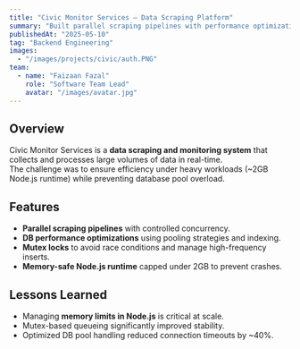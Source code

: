 ```yaml
---
title: "Civic Monitor Services – Data Scraping Platform"
summary: "Built parallel scraping pipelines with performance optimizations, DB pooling strategies, and memory management."
publishedAt: "2025-05-10"
tag: "Backend Engineering"
images:
  - "/images/projects/civic/auth.PNG"
team:
  - name: "Faizaan Fazal"
    role: "Software Team Lead"
    avatar: "/images/avatar.jpg"
---
```


## Overview

Civic Monitor Services is a **data scraping and monitoring system** that collects and processes large volumes of data in real-time.  
The challenge was to ensure efficiency under heavy workloads (~2GB Node.js runtime) while preventing database pool overload.

## Features

- **Parallel scraping pipelines** with controlled concurrency.  
- **DB performance optimizations** using pooling strategies and indexing.  
- **Mutex locks** to avoid race conditions and manage high-frequency inserts.  
- **Memory-safe Node.js runtime** capped under 2GB to prevent crashes.  

## Lessons Learned

- Managing **memory limits in Node.js** is critical at scale.  
- Mutex-based queueing significantly improved stability.  
- Optimized DB pool handling reduced connection timeouts by ~40%.  
